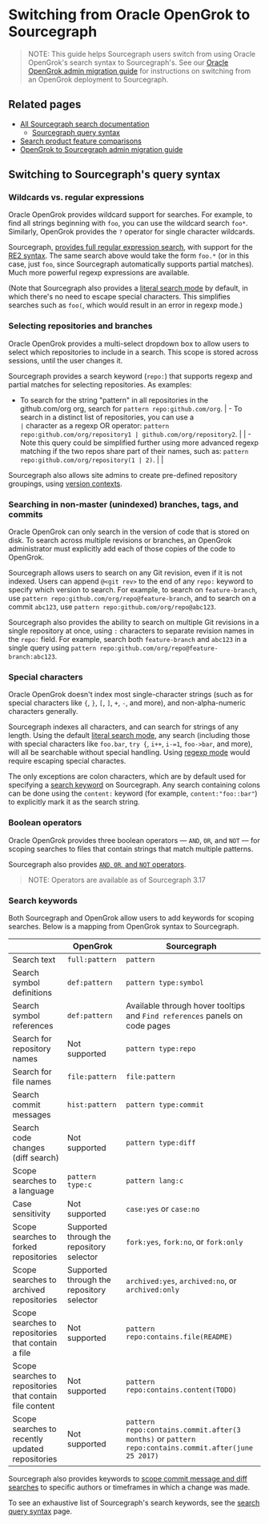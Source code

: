 # Switching from Oracle OpenGrok to Sourcegraph

> NOTE: This guide helps Sourcegraph users switch from using Oracle OpenGrok's search syntax to Sourcegraph's. See our [Oracle OpenGrok admin migration guide](../../../admin/migration/opengrok.md) for instructions on switching from an OpenGrok deployment to Sourcegraph.

## Related pages

- [All Sourcegraph search documentation](../index.md)
  - [Sourcegraph query syntax](../reference/queries.md)
- [Search product feature comparisons](https://about.sourcegraph.com/workflow)
- [OpenGrok to Sourcegraph admin migration guide](../../../admin/migration/opengrok.md)

## Switching to Sourcegraph's query syntax

### Wildcards vs. regular expressions

Oracle OpenGrok provides wildcard support for searches. For example, to find all strings beginning with `foo`, you can use the wildcard search `foo*`. Similarly, OpenGrok provides the `?` operator for single character wildcards.

Sourcegraph, [provides full regular expression search](../reference/queries.md#regexp-search), with support for the [RE2 syntax](https://golang.org/s/re2syntax). The same search above would take the form `foo.*` (or in this case, just `foo`, since Sourcegraph automatically supports partial matches). Much more powerful regexp expressions are available.

(Note that Sourcegraph also provides a [literal search mode](../reference/queries.md#Literal-search-default) by default, in which there's no need to escape special characters. This simplifies searches such as `foo(`, which would result in an error in regexp mode.)

### Selecting repositories and branches

Oracle OpenGrok provides a multi-select dropdown box to allow users to select which repositories to include in a search. This scope is stored across sessions, until the user changes it.

Sourcegraph provides a search keyword (`repo:`) that supports regexp and partial matches for selecting repositories. As examples:

- To search for the string "pattern" in all repositories in the github.com/org org, search for `pattern repo:github.com/org`.
| - To search in a distinct list of repositories, you can use a `                                                                                                                  | ` character as a regexp OR operator: `pattern repo:github.com/org/repository1 | github.com/org/repository2`. |
| - Note this query could be simplified further using more advanced regexp matching if the two repos share part of their names, such as: `pattern repo:github.com/org/repository(1 | 2)`.                                                                          |                              |

Sourcegraph also allows site admins to create pre-defined repository groupings, using [version contexts](../explanations/features.md#version-contexts-experimental).

### Searching in non-master (unindexed) branches, tags, and commits

Oracle OpenGrok can only search in the version of code that is stored on disk. To search across multiple revisions or branches, an OpenGrok administrator must explicitly add each of those copies of the code to OpenGrok.

Sourcegraph allows users to search on any Git revision, even if it is not indexed. Users can append `@<git rev>` to the end of any `repo:` keyword to specify which version to search. For example, to search on `feature-branch`, use `pattern repo:github.com/org/repo@feature-branch`, and to search on a commit `abc123`, use `pattern repo:github.com/org/repo@abc123`.

Sourcegraph also provides the ability to search on multiple Git revisions in a single repository at once, using `:` characters to separate revision names in the `repo:` field. For example, search both `feature-branch` and `abc123` in a single query using `pattern repo:github.com/org/repo@feature-branch:abc123`.

### Special characters

Oracle OpenGrok doesn't index most single-character strings (such as for special characters like `{`, `}`, `[`, `]`, `+`, `-`, and more), and non-alpha-numeric characters generally.

Sourcegraph indexes all characters, and can search for strings of any length. Using the default [literal search mode](../reference/queries.md#Literal-search-default), any search (including those with special characters like `foo.bar`, `try {`, `i++`, `i-=1`, `foo->bar`, and more), will all be searchable without special handling. Using [regexp mode](../reference/queries.md#regexp-search) would require escaping special charactes.

The only exceptions are colon characters, which are by default used for specifying a [search keyword](#search-keywords) on Sourcegraph. Any search containing colons can be done using the `content:` keyword (for example, `content:"foo::bar"`) to explicitly mark it as the search string.

### Boolean operators

Oracle OpenGrok provides three boolean operators — `AND`, `OR`, and `NOT` — for scoping searches to files that contain strings that match multiple patterns.

Sourcegraph also provides [`AND`, `OR`, and `NOT` operators](../reference/queries.md#boolean-operators).

> NOTE: Operators are available as of Sourcegraph 3.17

### Search keywords

Both Sourcegraph and OpenGrok allow users to add keywords for scoping searches. Below is a mapping from OpenGrok syntax to Sourcegraph.

|                                                          |                 OpenGrok                  |                                             Sourcegraph                                              |
| -------------------------------------------------------- | ----------------------------------------- | ---------------------------------------------------------------------------------------------------- |
| Search text                                              | `full:pattern`                            | `pattern`                                                                                            |
| Search symbol definitions                                | `def:pattern`                             | `pattern type:symbol`                                                                                |
| Search symbol references                                 | `def:pattern`                             | Available through hover tooltips and `Find references` panels on code pages                          |
| Search for repository names                              | Not supported                             | `pattern type:repo`                                                                                  |
| Search for file names                                    | `file:pattern`                            | `file:pattern`                                                                                       |
| Search commit messages                                   | `hist:pattern`                            | `pattern type:commit`                                                                                |
| Search code changes (diff search)                        | Not supported                             | `pattern type:diff`                                                                                  |
| Scope searches to a language                             | `pattern type:c`                          | `pattern lang:c`                                                                                     |
| Case sensitivity                                         | Not supported                             | `case:yes` or `case:no`                                                                              |
| Scope searches to forked repositories                    | Supported through the repository selector | `fork:yes`, `fork:no`, or `fork:only`                                                                |
| Scope searches to archived repositories                  | Supported through the repository selector | `archived:yes`, `archived:no`, or `archived:only`                                                    |
| Scope searches to repositories that contain a file       | Not supported                             | `pattern repo:contains.file(README)`                                                                 |
| Scope searches to repositories that contain file content | Not supported                             | `pattern repo:contains.content(TODO)`                                                                |
| Scope searches to recently updated repositories          | Not supported                             | `pattern repo:contains.commit.after(3 months)` or `pattern repo:contains.commit.after(june 25 2017)` |

Sourcegraph also provides keywords to [scope commit message and diff searches](../reference/queries.md#keywords-diff-and-commit-searches-only) to specific authors or timeframes in which a change was made.

To see an exhaustive list of Sourcegraph's search keywords, see the [search query syntax](../reference/queries.md#keywords-all-searches) page.
